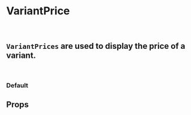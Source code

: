 
<Meta title="Components (Preview)/Product Variants/Atoms/VariantPrice" component={VariantPrice} />

# VariantPrice
<br />

## `VariantPrices` are used to display the price of a variant.
<br />

### Default
<Canvas>
    <Story name="Default">
        <VariantPrice plans={configuratorMock.selectedEdition.plans} />
    </Story>
</Canvas>


## Props
<ArgsTable of={VariantPrice} />
